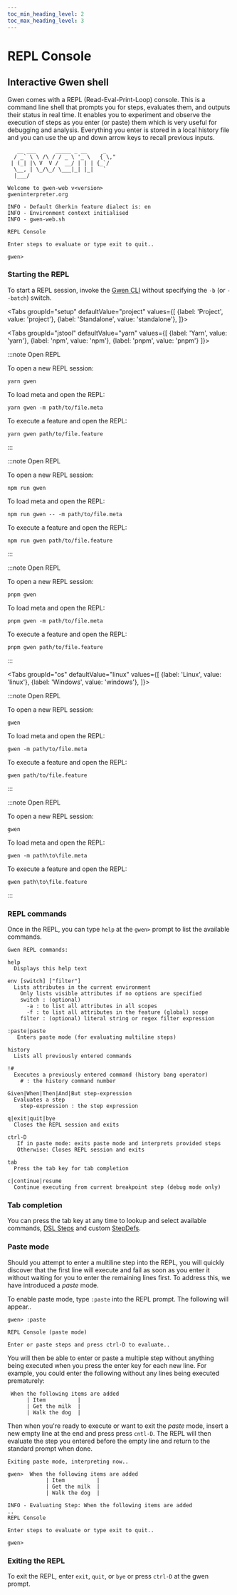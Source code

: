 ```yaml
--- 
toc_min_heading_level: 2
toc_max_heading_level: 3
---
```



# REPL Console

## Interactive Gwen shell

Gwen comes with a REPL (Read-Eval-Print-Loop) console. This is a command line shell that prompts you for steps, evaluates them, and outputs their status in real time. It enables you to experiment and observe the execution of steps as you enter (or paste) them which is very useful for debugging and analysis. Everything you enter is stored in a local history file and you can use the up and down arrow keys to recall previous inputs.

```
   __ ___      _____ _ __     _    
  / _` \ \ /\ / / _ \ '_ \   { \," 
 | (_| |\ V  V /  __/ | | | {_`/   
  \__, | \_/\_/ \___|_| |_|   `    
  |___/                            
                                   
Welcome to gwen-web v<version>
gweninterpreter.org

INFO - Default Gherkin feature dialect is: en
INFO - Environment context initialised
INFO - gwen-web.sh 

REPL Console

Enter steps to evaluate or type exit to quit..

gwen>
```

### Starting the REPL

To start a REPL session, invoke the [Gwen CLI](/docs/cli) without specifying the `-b` (or `--batch`) switch.

<Tabs
  groupId="setup"
  defaultValue="project"
  values={[
    {label: 'Project', value: 'project'},
    {label: 'Standalone', value: 'standalone'},
  ]}>
  
<TabItem value="project">

<Tabs
  groupId="jstool"
  defaultValue="yarn"
  values={[
    {label: 'Yarn', value: 'yarn'},
    {label: 'npm', value: 'npm'},
    {label: 'pnpm', value: 'pnpm'}
  ]}>

<TabItem value="yarn">

:::note Open REPL

To open a new REPL session:

```shell
yarn gwen
```

To load meta and open the REPL:

```shell
yarn gwen -m path/to/file.meta
```

To execute a feature and open the REPL:

```shell
yarn gwen path/to/file.feature
```

:::

</TabItem>

<TabItem value="npm">

:::note Open REPL

To open a new REPL session:

```shell
npm run gwen
```

To load meta and open the REPL:

```shell
npm run gwen -- -m path/to/file.meta
```

To execute a feature and open the REPL:

```shell
npm run gwen path/to/file.feature
```

:::

</TabItem>

<TabItem value="pnpm">

:::note Open REPL

To open a new REPL session:

```shell
pnpm gwen
```

To load meta and open the REPL:

```shell
pnpm gwen -m path/to/file.meta
```

To execute a feature and open the REPL:

```shell
pnpm gwen path/to/file.feature
```

:::

</TabItem>

</Tabs>

</TabItem>

<TabItem value="standalone">

<Tabs
  groupId="os"
  defaultValue="linux"
  values={[
    {label: 'Linux', value: 'linux'},
    {label: 'Windows', value: 'windows'},
  ]}>

<TabItem value="linux">

:::note Open REPL

To open a new REPL session:

```shell
gwen
```

To load meta and open the REPL:

```shell
gwen -m path/to/file.meta
```

To execute a feature and open the REPL:

```shell
gwen path/to/file.feature
```

:::

</TabItem>

<TabItem value="windows">

:::note Open REPL

To open a new REPL session:

```shell
gwen
```

To load meta and open the REPL:

```shell
gwen -m path\to\file.meta
```

To execute a feature and open the REPL:

```shell
gwen path\to\file.feature
```

:::

</TabItem>

</Tabs>

</TabItem>

</Tabs>

### REPL commands

Once in the REPL, you can type `help` at the `gwen>` prompt to list the available commands.

```
Gwen REPL commands:

help
  Displays this help text

env [switch] ["filter"]
  Lists attributes in the current environment
    Only lists visible attributes if no options are specified
    switch : (optional)
      -a : to list all attributes in all scopes
      -f : to list all attributes in the feature (global) scope
    filter : (optional) literal string or regex filter expression

:paste|paste
   Enters paste mode (for evaluating multiline steps)

history
  Lists all previously entered commands

!#
  Executes a previously entered command (history bang operator)
    # : the history command number

Given|When|Then|And|But step-expression
  Evaluates a step
    step-expression : the step expression

q|exit|quit|bye
  Closes the REPL session and exits

ctrl-D
   If in paste mode: exits paste mode and interprets provided steps
   Otherwise: Closes REPL session and exits

tab
  Press the tab key for tab completion

c|continue|resume
  Continue executing from current breakpoint step (debug mode only)

```

### Tab completion

You can press the tab key at any time to lookup and select available commands, [DSL Steps](/docs/dsl/reference) and custom [StepDefs](/docs/meta#stepdefs).

### Paste mode

Should you attempt to enter a multiline step into the REPL, you will quickly discover that the first line will execute and fail as soon as you enter it without waiting for you to enter the remaining lines first. To address this, we have introduced a *paste* mode. 

To enable paste mode, type `:paste` into the REPL prompt. The following will appear..

```
gwen> :paste

REPL Console (paste mode)

Enter or paste steps and press ctrl-D to evaluate..

```

You will then be able to enter or paste a multiple step without anything being executed when you press the enter key for each new line. For example, you could enter the following without any lines being executed prematurely:

```
 When the following items are added
      | Item          |
      | Get the milk  |
      | Walk the dog  |

```

Then when you're ready to execute or want to exit the *paste* mode, insert a new empty line at the end and press press `cntl-D`. The REPL will then evaluate the step you entered before the empty line and return to the standard prompt when done.

```
Exiting paste mode, interpreting now..

gwen>  When the following items are added
            | Item          |
            | Get the milk  |
            | Walk the dog  |

INFO - Evaluating Step: When the following items are added
..
REPL Console

Enter steps to evaluate or type exit to quit..

gwen>
```

### Exiting the REPL

To exit the REPL, enter `exit`, `quit`, or `bye` or press `ctrl-D` at the gwen prompt.
